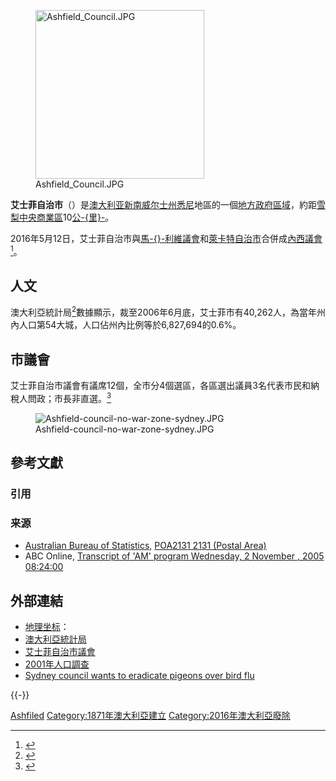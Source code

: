 {{NoteTA
|G1=People
|G2=Country
}}
{{distinguish|艾士菲 (新南威尔士州)}}

{{Infobox Australian Place | type = lga 
| name     = 艾士菲自治市
| state    = nsw
| image    = Ashfield lga sydney.png
| caption  = 
| pop      = 41214
| pop_year = {{CensusAU|2011}}
| pop_footnotes =<ref name="Census2011">{{Census 2011 AUS|id=LGA10150 |name=Ashfield (A) |accessdate=2012-06-26|quick=on}}</ref>
| density  =
| abolished = 2016年5月12日
| area     = 8
| est      = 
| seat     = 艾士菲
| mayor    = Lucille McKenna（末任）
| region   = [[悉尼|悉尼]]
| logo     = 
| url      = http://www.ashfield.nsw.gov.au/
| stategov = [[Electoral_district_of_Balmain|Balmain]], [[Electoral_district_of_Strathfield|Strathfield]], [[Electoral_district_of_Canterbury|Canterbury]]
| fedgov   = [[Division_of_Lowe|Lowe]]、[[格賴恩德勒_(澳大利亞國會選區)|格賴恩德勒]]
| near-nw  = [[加拿大灣市|加拿大灣市]]
| near-n   = 加拿大灣市
| near-ne  = [[萊卡特自治市|萊卡特自治市]]
| near-e   = [[馬利維|馬-{}-利維]]
| near-w   = [[寶活議會|寶活議會]]
| near-sw  = [[坎特伯里_(新南威爾斯州)|坎特伯里]]
| near-s   = 坎特伯里
| near-se  = 馬-{}-利維
}}
[[File:Ashfield_Council.JPG|270px]]

'''艾士菲自治市'''（{{lang-en|Municipality of Ashfield}}）是[[澳大利亚|澳大利亚]][[新南威尔士州|新南威尔士州]][[悉尼|悉尼]]地區的一個[[地方政府區域|地方政府區域]]，約距[[雪梨中央商業區|雪梨中央商業區]]10[[公里|公-{里}-]]。

2016年5月12日，艾士菲自治市與[[馬利維議會|馬-{}-利維議會]]和[[萊卡特自治市|萊卡特自治市]]合併成[[內西議會|內西議會]]<ref name="sc">{{cite web |url = https://www.strongercouncils.nsw.gov.au/new-councils/inner-west-council/ |title =I nner West Council |work=Stronger Councils |publisher=Government of New South Wales |date=2016-05-12 |accessdate=2016-05-15 |author= |page= |isbn= }}</ref>。

== 人文 ==

澳大利亞統計局<ref>{{cite web 
  | publisher = [[Australian_Bureau_of_Statistics|Australian Bureau of Statistics]] 
  | title = Regional Population Growth, Australia, 2005-06 (catalogue no.: 3218.0) 
  | url = http://abs.gov.au 
  | accessdate = 2007-03-12 
  | archive-date = 2011-06-29 
  | archive-url = https://web.archive.org/web/20110629070252/http://www.abs.gov.au/ 
  | dead-url = no 
  }}</ref>數據顯示，裁至2006年6月底，艾士菲市有40,262人，為當年州內人口第54大城，人口佔州內比例等於6,827,694的0.6%。

== 市議會 ==
艾士菲自治市議會有議席12個，全市分4個選區，各區選出議員3名代表市民和納稅人問政；市長非直選。<ref name=EC>{{cite web|url = http://www.lg.elections.nsw.gov.au/LGE2008/result.Ashfield.html|title = Ashfield Municipal Council|work = 2008 Election results|publisher = Electoral Commission NSW|accessdate = 2009-06-15}}{{Dead link|date=2019年11月 |bot=InternetArchiveBot |fix-attempted=yes }}</ref> 

[[File:Ashfield-council-no-war-zone-sydney.JPG|thumb]]

== 參考文獻 ==
=== 引用 ===
{{Reflist}}

=== 来源 ===
{{refbegin}}
* [[Australian_Bureau_of_Statistics|Australian Bureau of Statistics]], [http://www.abs.gov.au/Ausstats/abs@census.nsf/0/0a3851a69a31972aca256bc60014d16c?OpenDocument POA2131 2131 (Postal Area)]
* ABC Online, [http://www.abc.net.au/am/content/2005/s1495770.htm Transcript of 'AM' program Wednesday, 2 November , 2005  08:24:00]
{{refend}}

== 外部連結 ==
* [[地理坐标|地理坐标]]：{{coord|33|53|S|151|08|E|region:AU_type:adm2nd_source:dewiki|display=inline,title}}
* [http://www.abs.gov.au 澳大利亞統計局] {{Wayback|url=http://www.abs.gov.au/ |date=20110223171605 }}
* [https://web.archive.org/web/20100120222608/http://www.ashfield.nsw.gov.au/ 艾士菲自治市議會]
* [http://www.abs.gov.au/ausstats/abs@census.nsf/Lookup2001Census/B810AAAD6FDF544ACA256BBE00839D90 2001年人口調查]
* [http://www.abc.net.au/am/content/2005/s1495770.htm Sydney council wants to eradicate pigeons over bird flu]

{{-}}
{{Sydney regions}}

{{DEFAULTSORT:Municipality of Ashfield}}
[[Category:悉尼地方政府區域|Ashfiled]]
[[Category:1871年澳大利亞建立|Category:1871年澳大利亞建立]]
[[Category:2016年澳大利亞廢除|Category:2016年澳大利亞廢除]]